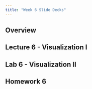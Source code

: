 ```yaml
---
title: "Week 6 Slide Decks"
---
```


## Overview



## Lecture 6 - Visualization I



## Lab 6 - Visualization II



## Homework 6


